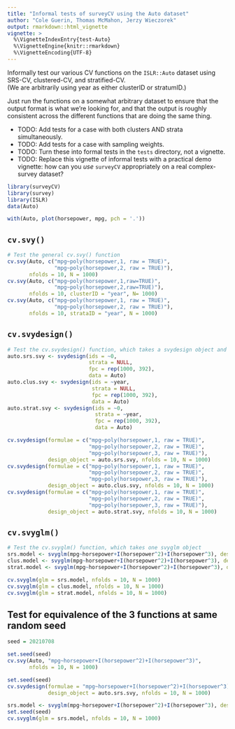 ```yaml
---
title: "Informal tests of surveyCV using the Auto dataset"
author: "Cole Guerin, Thomas McMahon, Jerzy Wieczorek"
output: rmarkdown::html_vignette
vignette: >
  %\VignetteIndexEntry{test-Auto}
  %\VignetteEngine{knitr::rmarkdown}
  %\VignetteEncoding{UTF-8}
---
```


Informally test our various CV functions
on the `ISLR::Auto` dataset
using SRS-CV, clustered-CV, and stratified-CV.  
(We are arbitrarily using year as either clusterID or stratumID.)

Just run the functions on a somewhat arbitrary dataset
to ensure that the output format is what we're looking for,
and that the output is roughly consistent across
the different functions that are doing the same thing.

* TODO: Add tests for a case with both clusters AND strata simultaneously.
* TODO: Add tests for a case with sampling weights.
* TODO: Turn these into formal tests in the `tests` directory, not a vignette.
* TODO: Replace this vignette of informal tests with a practical demo vignette:
how can you *use* `surveyCV` appropriately on a real complex-survey dataset?

```r
library(surveyCV)
library(survey)
library(ISLR)
data(Auto)

with(Auto, plot(horsepower, mpg, pch = '.'))
```


## `cv.svy()`


```r
# Test the general cv.svy() function
cv.svy(Auto, c("mpg~poly(horsepower,1, raw = TRUE)",
               "mpg~poly(horsepower,2, raw = TRUE)"),
       nfolds = 10, N = 1000)
cv.svy(Auto, c("mpg~poly(horsepower,1,raw=TRUE)",
               "mpg~poly(horsepower,2,raw=TRUE)"),
       nfolds = 10, clusterID = "year", N= 1000)
cv.svy(Auto, c("mpg~poly(horsepower,1, raw = TRUE)",
               "mpg~poly(horsepower,2, raw = TRUE)"),
       nfolds = 10, strataID = "year", N = 1000)
```


## `cv.svydesign()`


```r
# Test the cv.svydesign() function, which takes a svydesign object and formulas
auto.srs.svy <- svydesign(ids = ~0,
                          strata = NULL,
                          fpc = rep(1000, 392),
                          data = Auto)
auto.clus.svy <- svydesign(ids = ~year,
                           strata = NULL,
                           fpc = rep(1000, 392),
                           data = Auto)
auto.strat.svy <- svydesign(ids = ~0,
                            strata = ~year,
                            fpc = rep(1000, 392),
                            data = Auto)

cv.svydesign(formulae = c("mpg~poly(horsepower,1, raw = TRUE)",
                          "mpg~poly(horsepower,2, raw = TRUE)",
                          "mpg~poly(horsepower,3, raw = TRUE)"),
             design_object = auto.srs.svy, nfolds = 10, N = 1000)
cv.svydesign(formulae = c("mpg~poly(horsepower,1, raw = TRUE)",
                          "mpg~poly(horsepower,2, raw = TRUE)",
                          "mpg~poly(horsepower,3, raw = TRUE)"),
             design_object = auto.clus.svy, nfolds = 10, N = 1000)
cv.svydesign(formulae = c("mpg~poly(horsepower,1, raw = TRUE)", 
                          "mpg~poly(horsepower,2, raw = TRUE)",
                          "mpg~poly(horsepower,3, raw = TRUE)"), 
             design_object = auto.strat.svy, nfolds = 10, N = 1000)
```


## `cv.svyglm()`


```r
# Test the cv.svyglm() function, which takes one svyglm object
srs.model <- svyglm(mpg~horsepower+I(horsepower^2)+I(horsepower^3), design = auto.srs.svy)
clus.model <- svyglm(mpg~horsepower+I(horsepower^2)+I(horsepower^3), design = auto.clus.svy)
strat.model <- svyglm(mpg~horsepower+I(horsepower^2)+I(horsepower^3), design = auto.strat.svy)

cv.svyglm(glm = srs.model, nfolds = 10, N = 1000)
cv.svyglm(glm = clus.model, nfolds = 10, N = 1000)
cv.svyglm(glm = strat.model, nfolds = 10, N = 1000)
```



## Test for equivalence of the 3 functions at same random seed

```r
seed = 20210708

set.seed(seed)
cv.svy(Auto, "mpg~horsepower+I(horsepower^2)+I(horsepower^3)",
       nfolds = 10, N = 1000)

set.seed(seed)
cv.svydesign(formulae = "mpg~horsepower+I(horsepower^2)+I(horsepower^3)",
             design_object = auto.srs.svy, nfolds = 10, N = 1000)

srs.model <- svyglm(mpg~horsepower+I(horsepower^2)+I(horsepower^3), design = auto.srs.svy)
set.seed(seed)
cv.svyglm(glm = srs.model, nfolds = 10, N = 1000)
```

